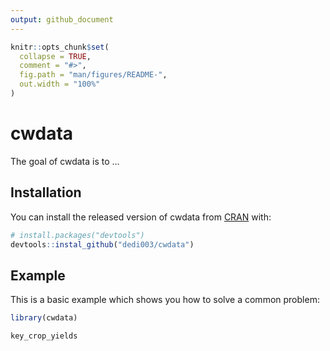 ```yaml
---
output: github_document
---
```


<!-- README.md is generated from README.Rmd. Please edit that file -->

```r
knitr::opts_chunk$set(
  collapse = TRUE,
  comment = "#>",
  fig.path = "man/figures/README-",
  out.width = "100%"
)
```

# cwdata

<!-- badges: start -->
<!-- badges: end -->

The goal of cwdata is to ...

## Installation

<!-- You can install the released version of cwdata from [CRAN](https://CRAN.R-project.org) with: -->

<!-- ``` r -->
<!-- install.packages("cwdata") -->
<!-- ``` -->

You can install the released version of cwdata from [CRAN](https://CRAN.R-project.org) with:
```r
# install.packages("devtools")
devtools::instal_github("dedi003/cwdata")

```


## Example

This is a basic example which shows you how to solve a common problem:

```r
library(cwdata)

key_crop_yields


```


